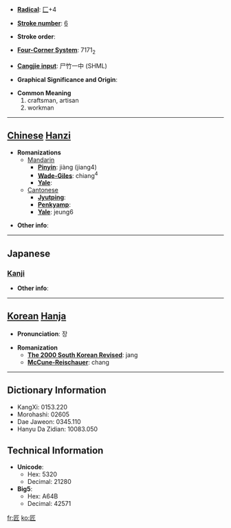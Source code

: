 * '''[[Wiktionary:Chinese radical index| Radical]]''': [[Wiktionary:Chinese radical index 匚|匚]]+4

* '''[[Wiktionary:Chinese total strokes index|Stroke number]]''': [[Wiktionary:Chinese total strokes index 6|6]]

* '''Stroke order''': 

* '''[[Wiktionary:Chinese four corner index|Four-Corner System]]''': 7171<sub>2</sub>

* '''[[Wiktionary:Chinese Cangjie index|Cangjie input]]''': 尸竹一中 (SHML)

* '''Graphical Significance and Origin''': 

* '''Common Meaning'''
*#craftsman, artisan
*# workman


----

== [[Chinese]] [[Hanzi]] ==

* '''Romanizations'''
** [[Mandarin]]
*** '''[[Pinyin]]''': jiàng (jiang4)
*** '''[[Wade-Giles]]''': chiang<sup>4</sup>
*** '''[[Yale]]''': 
**[[Cantonese]]
***'''[[Jyutping]]''':
***'''[[Penkyamp]]''': 
***'''[[Yale]]''': jeung6

* '''Other info''': 

----

==Japanese==
===[[Kanji]]===
{{kanji|on readings=[[しょう]] (shō)
|kun readings=[[たくみ]] (takumi)
}}

* '''Other info''':  

----

== [[Korean]] [[Hanja]] ==

* '''Pronunciation''': 장

* '''Romanization'''
** '''[[The 2000 South Korean Revised Romanization|The 2000 South Korean Revised]]''': jang
** '''[[McCune-Reischauer]]''': chang

----

== Dictionary Information ==

* KangXi: 0153.220
* Morohashi: 02605
* Dae Jaweon: 0345.110
* Hanyu Da Zidian: 10083.050

== Technical Information ==

* '''Unicode''':
** Hex: 5320
** Decimal: 21280
* '''Big5''':
** Hex: A64B
** Decimal: 42571

[[fr:匠]]
[[ko:匠]]